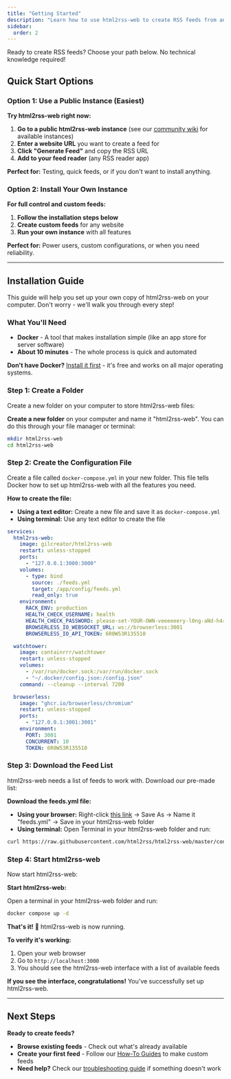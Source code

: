 ```yaml
---
title: "Getting Started"
description: "Learn how to use html2rss-web to create RSS feeds from any website. Step-by-step guide for beginners with no technical knowledge required."
sidebar:
  order: 2
---
```


Ready to create RSS feeds? Choose your path below. No technical knowledge required!

## Quick Start Options

### Option 1: Use a Public Instance (Easiest)

**Try html2rss-web right now:**

1. **Go to a public html2rss-web instance** (see our [community wiki](https://github.com/html2rss/html2rss-web/wiki/Instances) for available instances)
2. **Enter a website URL** you want to create a feed for
3. **Click "Generate Feed"** and copy the RSS URL
4. **Add to your feed reader** (any RSS reader app)

**Perfect for:** Testing, quick feeds, or if you don't want to install anything.

### Option 2: Install Your Own Instance

**For full control and custom feeds:**

1. **Follow the installation steps below**
2. **Create custom feeds** for any website
3. **Run your own instance** with all features

**Perfect for:** Power users, custom configurations, or when you need reliability.

---

## Installation Guide

This guide will help you set up your own copy of html2rss-web on your computer. Don't worry - we'll walk you through every step!

### What You'll Need

- **Docker** - A tool that makes installation simple (like an app store for server software)
- **About 10 minutes** - The whole process is quick and automated

**Don't have Docker?** [Install it first](https://docs.docker.com/get-started/) - it's free and works on all major operating systems.

### Step 1: Create a Folder

Create a new folder on your computer to store html2rss-web files:

**Create a new folder** on your computer and name it "html2rss-web". You can do this through your file manager or terminal:

```bash
mkdir html2rss-web
cd html2rss-web
```

### Step 2: Create the Configuration File

Create a file called `docker-compose.yml` in your new folder. This file tells Docker how to set up html2rss-web with all the features you need.

**How to create the file:**

- **Using a text editor:** Create a new file and save it as `docker-compose.yml`
- **Using terminal:** Use any text editor to create the file

```yaml
services:
  html2rss-web:
    image: gilcreator/html2rss-web
    restart: unless-stopped
    ports:
      - "127.0.0.1:3000:3000"
    volumes:
      - type: bind
        source: ./feeds.yml
        target: /app/config/feeds.yml
        read_only: true
    environment:
      RACK_ENV: production
      HEALTH_CHECK_USERNAME: health
      HEALTH_CHECK_PASSWORD: please-set-YOUR-OWN-veeeeeery-l0ng-aNd-h4rd-to-gue55-Passw0rd!
      BROWSERLESS_IO_WEBSOCKET_URL: ws://browserless:3001
      BROWSERLESS_IO_API_TOKEN: 6R0W53R135510

  watchtower:
    image: containrrr/watchtower
    restart: unless-stopped
    volumes:
      - /var/run/docker.sock:/var/run/docker.sock
      - "~/.docker/config.json:/config.json"
    command: --cleanup --interval 7200

  browserless:
    image: "ghcr.io/browserless/chromium"
    restart: unless-stopped
    ports:
      - "127.0.0.1:3001:3001"
    environment:
      PORT: 3001
      CONCURRENT: 10
      TOKEN: 6R0W53R135510
```

### Step 3: Download the Feed List

html2rss-web needs a list of feeds to work with. Download our pre-made list:

**Download the feeds.yml file:**

- **Using your browser:** Right-click [this link](https://raw.githubusercontent.com/html2rss/html2rss-web/master/config/feeds.yml) → Save As → Name it "feeds.yml" → Save in your html2rss-web folder
- **Using terminal:** Open Terminal in your html2rss-web folder and run:

```bash
curl https://raw.githubusercontent.com/html2rss/html2rss-web/master/config/feeds.yml -o feeds.yml
```

### Step 4: Start html2rss-web

Now start html2rss-web:

**Start html2rss-web:**

Open a terminal in your html2rss-web folder and run:

```bash
docker compose up -d
```

**That's it!** 🎉 html2rss-web is now running.

**To verify it's working:**

1. Open your web browser
2. Go to `http://localhost:3000`
3. You should see the html2rss-web interface with a list of available feeds

**If you see the interface, congratulations!** You've successfully set up html2rss-web.

---

## Next Steps

**Ready to create feeds?**

- **Browse existing feeds** - Check out what's already available
- **Create your first feed** - Follow our [How-To Guides](/web-application/how-to/) to make custom feeds
- **Need help?** Check our [troubleshooting guide](/support/troubleshooting) if something doesn't work
